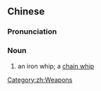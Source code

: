 {{also|铁鞭}}
==Chinese==
{{zh-forms|s=铁鞭}}

===Pronunciation===
{{zh-pron
|m=tiěbiān
|cat=n
}}

===Noun===
{{zh-noun}}

# an iron whip; a [[w:chain whip|chain whip]]

[[Category:zh:Weapons]]